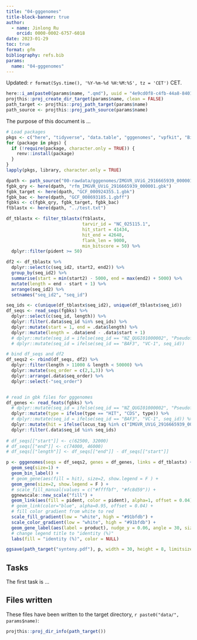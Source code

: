 ```yaml
---
title: "04-gggenomes"
title-block-banner: true
author:
  - name: Jinlong Ru
    orcid: 0000-0002-6757-6018
date: 2023-01-29
toc: true
format: gfm
bibliography: refs.bib
params:
  name: "04-gggenomes"
---
```


Updated: `r format(Sys.time(), '%Y-%m-%d %H:%M:%S', tz = 'CET')` CET.

```r
here::i_am(paste0(params$name, ".qmd"), uuid = "4e9cd0f8-c4fb-44a8-8401-cd4bdb335f67")
projthis::proj_create_dir_target(params$name, clean = FALSE)
path_target <- projthis::proj_path_target(params$name)
path_source <- projthis::proj_path_source(params$name)
```

The purpose of this document is ...

```r
# Load packages
pkgs <- c("here", "tidyverse", "data.table", "gggenomes", "vpfkit", "Biostrings", "genbankr")
for (package in pkgs) {
  if (!require(package, character.only = TRUE)) {
    renv::install(package)
  }
}
lapply(pkgs, library, character.only = TRUE)

dpath <- path_source("00-rawdata/gggenomes/IMGVR_UViG_2916665939_000001")
fgbk_qry <- here(dpath, "rfm_IMGVR_UViG_2916665939_000001.gbk")
fgbk_target <- here(dpath, "GCF_000924355.1.gbk")
fgbk_bac <- here(dpath, "GCF_008693185.1.gbff")
fgbks <- c(fgbk_qry, fgbk_target, fgbk_bac)
ftblastx <- here(dpath, "../test.txt")

df_tblastx <- filter_tblastx(ftblastx,
                             tarvir_id = "NC_025115.1",
                             hit_start = 41434,
                             hit_end = 42648,
                             flank_len = 9000,
                             min_bitscore = 50) %>% 
  dplyr::filter(pident >= 50)

df2 <- df_tblastx %>% 
  dplyr::select(c(seq_id2, start2, end2)) %>%
  group_by(seq_id2) %>%
  summarise(start = min(start2) - 5000, end = max(end2) + 5000) %>%
  mutate(length = end - start + 1) %>%
  arrange(seq_id2) %>% 
  setnames("seq_id2", "seq_id")

seq_ids <- c(unique(df_tblastx$seq_id2), unique(df_tblastx$seq_id))
df_seqs <- read_seqs(fgbks) %>% 
  dplyr::select(c(seq_id, length)) %>% 
  dplyr::filter(.data$seq_id %in% seq_ids) %>% 
  dplyr::mutate(start = 1, end = .data$length) %>%
  dplyr::mutate(length = .data$end - .data$start + 1)
  # dplyr::mutate(seq_id = ifelse(seq_id == "NZ_QUGI01000002", "Pseudoflavonifractor sp. AF19-9AC", seq_id)) %>% 
  # dplyr::mutate(seq_id = ifelse(seq_id == "BAF3", "VC-1", seq_id))

# bind df_seqs and df2
df_seqs2 <- rbind(df_seqs, df2) %>% 
  dplyr::filter(length > 11000 & length < 50000) %>% 
  dplyr::mutate(seq_order = c(2,1,3)) %>% 
  dplyr::arrange(.data$seq_order) %>% 
  dplyr::select(-"seq_order")


# read in gbk files for gggenomes
df_genes <- read_feats(fgbks) %>% 
  # dplyr::mutate(seq_id = ifelse(seq_id == "NZ_QUGI01000002", "Pseudoflavonifractor sp. AF19-9AC", seq_id)) %>% 
  dplyr::mutate(type = ifelse(type == "HIT", "CDS", type)) %>% 
  # dplyr::mutate(seq_id = ifelse(seq_id == "BAF3", "VC-1", seq_id)) %>% 
  dplyr::mutate(hit = ifelse(locus_tag %in% c("IMGVR_UViG_2916665939_000001_CDS_68"), "yes", "no")) %>% 
  dplyr::filter(.data$seq_id %in% seq_ids)
  
# df_seqs[["start"]] <- c(62500, 32000)
# df_seqs[["end"]] <- c(74000, 46000)
# df_seqs[["length"]] <- df_seqs[["end"]] - df_seqs[["start"]]

p <- gggenomes(seqs = df_seqs2, genes = df_genes, links = df_tblastx) +
  geom_seq(size=1) +
  geom_bin_label() +
  # geom_gene(aes(fill = hit), size=2, show.legend = F ) +
  geom_gene(size=2, show.legend = F ) +
  # scale_fill_manual(values = c("#ffffbf", "#fc8d59")) +
  ggnewscale::new_scale("fill") +
  geom_link(aes(fill = pident, color = pident), alpha=1, offset = 0.04) +
  # geom_link(color="blue", alpha=0.95, offset = 0.04) +
  # fill color gradient from white to red
  scale_fill_gradient(low = "white", high = "#91bfdb") +
  scale_color_gradient(low = "white", high = "#91bfdb") +
  geom_gene_label(aes(label = product), nudge_y = 0.06, angle = 30, size = 2, check_overlap = T) +
  # change legend title to "identity (%)"
  labs(fill = "identity (%)", color = NULL)

ggsave(path_target("synteny.pdf"), p, width = 30, height = 8, limitsize = F)
```



## Tasks

The first task is ...

## Files written

These files have been written to the target directory, ```r paste0("data/", params$name)```:

```r
projthis::proj_dir_info(path_target())
```
